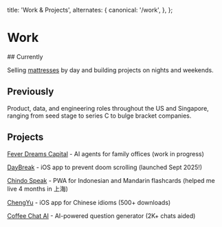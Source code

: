 
  title: 'Work & Projects',
  alternates: {
    canonical: '/work',
  },
};

# Work

<AnimatedName />
## Currently

Selling [mattresses](https://serta.com.sg/) by day and building projects on nights and weekends.

## Previously

Product, data, and engineering roles throughout the US and Singapore, ranging from seed stage to series C to bulge bracket companies.

## Projects

[Fever Dreams Capital](https://www.feverdreamscapital.com/) - AI agents for family offices (work in progress)

[DayBreak](https://www.getsunbreak.com/) - iOS app to prevent doom scrolling (launched Sept 2025!)

[Chindo Speak](https://www.chindospeak.com/) - PWA for Indonesian and Mandarin flashcards (helped me live 4 months in 上海)

[ChengYu](https://www.chineseidioms.com/) - iOS app for Chinese idioms (500+ downloads)

[Coffee Chat AI](https://www.coffeechatai.com/) - AI-powered question generator (2K+ chats aided)
